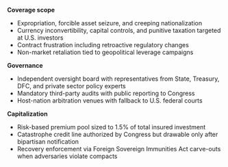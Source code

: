 **Coverage scope**

- Expropriation, forcible asset seizure, and creeping nationalization
- Currency inconvertibility, capital controls, and punitive taxation targeted at U.S. investors
- Contract frustration including retroactive regulatory changes
- Non-market retaliation tied to geopolitical leverage campaigns

**Governance**

- Independent oversight board with representatives from State, Treasury, DFC, and private sector policy experts
- Mandatory third-party audits with public reporting to Congress
- Host-nation arbitration venues with fallback to U.S. federal courts

**Capitalization**

- Risk-based premium pool sized to 1.5% of total insured investment
- Catastrophe credit line authorized by Congress but drawable only after bipartisan notification
- Recovery enforcement via Foreign Sovereign Immunities Act carve-outs when adversaries violate compacts

<Citation id="ref-technical" />
